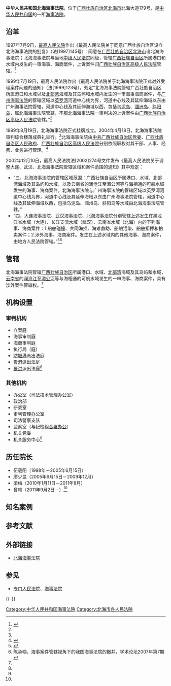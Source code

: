 {{Infobox PRCG
|机构名称=中华人民共和国北海海事法院
|标志1=National Emblem of the People's Republic of China.svg
|职位1=院长
|人员1=曾艳
|衔级1=？级高级法官
|上诉法院=[[广西壮族自治区高级人民法院|广西壮族自治区高级人民法院]]
|业务上级=[[广西壮族自治区高级人民法院|广西壮族自治区高级人民法院]]
|组织上级=[[北海市人民代表大会|北海市人民代表大会]]<br />[[北海市人民代表大会常务委员会|北海市人民代表大会常务委员会]]
|中共上级=[[中国共产党广西壮族自治区委员会|中国共产党广西壮族自治区委员会]]
|中共本级=中国共产党北海海事法院党组
|机构类型=[[专门人民法院|专门人民法院]]
|行政级别=正地厅级
|授权法源=[[中华人民共和国宪法|中华人民共和国宪法]]
|组织法规=[[中华人民共和国人民法院组织法|中华人民共和国人民法院组织法]]
|地址1=[[广西壮族自治区|广西壮族自治区]][[北海市|北海市]]北海大道179号
|成立时间=1999年8月19日
|官网=[http://www.bhhsfy.gov.cn/ www.bhhsfy.gov.cn]
|时期1=
|机构1=
|时期2=
|机构2=
|时期3=
|机构3=
}}

'''中华人民共和国北海海事法院'''，位于[[广西壮族自治区|广西壮族自治区]][[北海市|北海市]]北海大道179号，是[[中华人民共和国|中华人民共和国]]的一所[[海事法院|海事法院]]。

== 沿革 ==
1997年7月9日，[[中华人民共和国最高人民法院|最高人民法院]]作出《最高人民法院关于同意广西壮族自治区设立北海海事法院的批复》（法[1997]145号）：同意在[[广西壮族自治区|广西壮族自治区]][[北海市|北海市]]设北海海事法院；北海海事法院与当地[[中级人民法院|中级人民法院]]同级，管辖[[广西壮族自治区|广西壮族自治区]]所属港口和水域内发生的一审海事、海商案件，上诉案件归[[广西壮族自治区高级人民法院|广西壮族自治区高级人民法院]]管辖。<ref name=lishi>{{Cite web |url=http://www.bhhsfy.gov.cn/platformData/infoplat/pub/bhhs_32/fyls_1404/ |title=法院历史，北海海事法院，于2015-04-04查阅 |accessdate=2015-04-03 |archive-date=2019-06-12 |archive-url=https://web.archive.org/web/20190612020611/http://www.bhhsfy.gov.cn/platformData/infoplat/pub/bhhs_32/fyls_1404/ |dead-url=no }}</ref>

1999年7月19日，最高人民法院作出《最高人民法院关于北海海事法院正式对外受理案件问题的通知》（法[1999]123号），规定“北海海事法院管辖广西壮族自治区所属港口和水域以及[[北部湾|北部湾]]海域及其岛屿和水域内发生的一审海事海商案件，与[[中华人民共和国广州海事法院|广州海事法院]]的管辖区域以[[英罗湾|英罗湾]]河道中心线为界，河道中心线及其延伸海域以东由广州海事法院管辖，河道中心线及其延伸海域以西，包括[[乌泥岛|乌泥岛]]、[[涠洲岛|涠洲岛]]、[[斜阳岛|斜阳岛]]，属北海海事法院管辖，不服北海海事法院一审判决的上诉案件由[[广西壮族自治区高级人民法院|广西壮族自治区高级人民法院]]管辖。”<ref name=lishi/>

1999年8月19日，北海海事法院正式挂牌成立。2004年4月18日，北海海事法院审判综合楼落成典礼举行。<ref name=lishi/>北海海事法院由[[中共广西壮族自治区党委|中共广西壮族自治区党委]]、[[广西壮族自治区人民政府|广西壮族自治区人民政府]]、[[广西壮族自治区高级人民法院|广西壮族自治区高级人民法院]]分别依照职权对其干部、人事、经费、业务进行管理。<ref name=jianjie>{{Cite web |url=http://www.bhhsfy.gov.cn/platformData/infoplat/pub/bhhs_32/jgszjzn_2706/ |title=机构设置及职能，北海海事法院，于2015-04-04查阅 |accessdate=2015-04-03 |archive-date=2019-06-09 |archive-url=https://web.archive.org/web/20190609021326/http://www.bhhsfy.gov.cn/platformData/infoplat/pub/bhhs_32/jgszjzn_2706/ |dead-url=no }}</ref>

2002年12月10日，最高人民法院法[2002]274号文件发布《最高人民法院关于调整大连、武汉、北海海事法院管辖区域和案件范围的通知》其中规定：
*“三、北海海事法院的管辖区域范围：广西壮族自治区所属港口、水域、北部湾海域及其岛屿和水域，以及云南省的澜沧江至湄公河等与海相通的可航水域发生的海事、海商案件。北海海事法院与广州海事法院的管辖区域以英罗湾河道中心线为界，河道中心线及其延伸海域以东由广州海事法院管辖，河道中心线及其延伸海域以西，包括乌泥岛、涠州岛、斜阳岛等水域由北海海事法院管辖。”
*“四、大连海事法院、武汉海事法院、北海海事法院分别管辖上述发生在黑龙江省水域（大连）、长江支流水域（武汉）、云南省水域（北海）内的下列海事、海商案件：1.船舶碰撞、共同海损、海难救助、船舶污染、船舶扣押和拍卖案件；2.涉外海事、海商案件。发生在上述水域内的其他海事、海商案件，由地方人民法院管辖。”<ref>{{Cite web |url=http://www.chinalaw.gov.cn/article/fgkd/xfg/cfjs/200303/20030300055631.shtml |title=最高人民法院关于调整大连、武汉、北海海事法院管辖区域和案件范围的通知，国务院法制办公室，2003-03-11 |accessdate=2015-04-03 |archive-date=2015-04-08 |archive-url=https://web.archive.org/web/20150408121332/http://www.chinalaw.gov.cn/article/fgkd/xfg/cfjs/200303/20030300055631.shtml |dead-url=no }}</ref><ref>陈承帼，海事案件管辖视角下的我国海事法院的撤并，学术论坛2007年第7期</ref>

==管辖==
北海海事法院管辖[[广西壮族自治区|广西壮族自治区]]所属港口、水域、[[北部湾|北部湾]]海域及其岛屿和水域，[[云南省|云南省]]的[[澜沧江|澜沧江]]至[[湄公河|湄公河]]等与海相通的可航水域发生的一审海事、海商案件，具有涉外案件管辖权。<ref name=lishi/>

==机构设置==
===审判机构===
*立案庭
*海事审判庭
*海商审判庭
*执行局（庭）
*[[防城港|防城港]]派出法庭
*[[贵港|贵港]]派出法庭
*[[景洪|景洪]]派出法庭<ref name=jianjie/>

===其他机构===
*办公室（司法技术管理办公室）
*政治部
*研究室
*审判管理办公室
*司法警察支队
*监察室（与纪检组[[合署办公|合署办公]]）
*机关党委
*机关服务中心<ref name=jianjie/>

==历任院长==
*伍载阳（1998年－2005年6月15日）
*廖少昆（2005年6月15日－2009年12月）
*梁梅（2010年1月11日－2011年8月）
*曾艳（2011年9月2日－）<ref name=lishi/>

==知名案例==


== 参考文献 ==
{{Reflist|2}}

== 外部链接 ==
*[http://www.bhhsfy.gov.cn/ 北海海事法院]{{Wayback|url=http://www.bhhsfy.gov.cn/ |date=20201024085214 }}

== 参见 ==
* [[专门人民法院|专门人民法院]]、[[海事法院|海事法院]]

{{-}}
{{中华人民共和国法院|专}}
{{中国水域管治力量}}

[[Category:中华人民共和国海事法院|Category:中华人民共和国海事法院]]
[[Category:北海市各人民法院|Category:北海市各人民法院]]